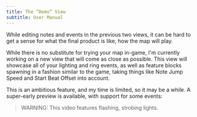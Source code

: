 ```yaml
---
title: The “Demo” View
subtitle: User Manual
---
```



While editing notes and events in the previous two views, it can be hard to get a sense for what the final product is like, how the map will play.

While there is no substitute for trying your map in-game, I'm currently working on a new view that will come as close as possible. This view will showcase all of your lighting and ring events, as well as feature blocks spawning in a fashion similar to the game, taking things like Note Jump Speed and Start Beat Offset into account.

This is an ambitious feature, and my time is limited, so it may be a while. A super-early preview is available, with support for some events:

<YoutubeEmbed
  title="Demo Preview"
  src="https://www.youtube.com/embed/iEOuTjrMogU"
/>

> WARNING: This video features flashing, strobing lights.

<PreviousNextBar currentPageId="demo-view" />
